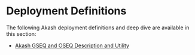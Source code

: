 # Deployment Definitions

The following Akash deployment definitions and deep dive are available in this section:

* [Akash GSEQ and OSEQ Description and Utility](akash-gseq-and-oseq-description-and-utility.md)
